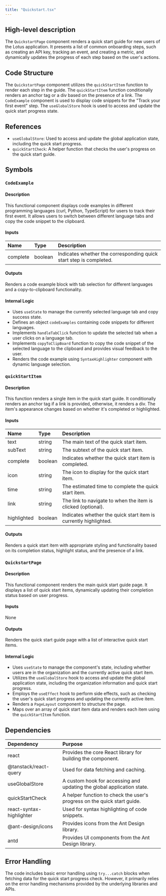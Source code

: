 ```yaml
---
title: "Quickstart.tsx"
---
```


## High-level description
The `QuickstartPage` component renders a quick start guide for new users of the Lotus application. It presents a list of common onboarding steps, such as creating an API key, tracking an event, and creating a metric, and dynamically updates the progress of each step based on the user's actions.

## Code Structure
The `QuickstartPage` component utilizes the `quickStartItem` function to render each step in the guide. The `quickStartItem` function conditionally renders an anchor tag or a div based on the presence of a link. The `CodeExample` component is used to display code snippets for the "Track your first event" step. The `useGlobalStore` hook is used to access and update the quick start progress state.

## References
- `useGlobalStore`: Used to access and update the global application state, including the quick start progress.
- `quickStartCheck`: A helper function that checks the user's progress on the quick start guide.

## Symbols

### `CodeExample`
#### Description
This functional component displays code examples in different programming languages (curl, Python, TypeScript) for users to track their first event. It allows users to switch between different language tabs and copy the code snippet to the clipboard.

#### Inputs
| Name | Type | Description |
|:-----|:-----|:------------|
| complete | boolean | Indicates whether the corresponding quick start step is completed. |

#### Outputs
Renders a code example block with tab selection for different languages and a copy-to-clipboard functionality.

#### Internal Logic
- Uses `useState` to manage the currently selected language tab and copy success state.
- Defines an object `codeExamples` containing code snippets for different languages.
- Implements `handleTabClick` function to update the selected tab when a user clicks on a language tab.
- Implements `copyToClipBoard` function to copy the code snippet of the selected language to the clipboard and provides visual feedback to the user.
- Renders the code example using `SyntaxHighlighter` component with dynamic language selection.

### `quickStartItem`
#### Description
This function renders a single item in the quick start guide. It conditionally renders an anchor tag if a link is provided, otherwise, it renders a div. The item's appearance changes based on whether it's completed or highlighted.

#### Inputs
| Name | Type | Description |
|:-----|:-----|:------------|
| text | string | The main text of the quick start item. |
| subText | string | The subtext of the quick start item. |
| complete | boolean | Indicates whether the quick start item is completed. |
| icon | string | The icon to display for the quick start item. |
| time | string | The estimated time to complete the quick start item. |
| link | string | The link to navigate to when the item is clicked (optional). |
| highlighted | boolean | Indicates whether the quick start item is currently highlighted. |

#### Outputs
Renders a quick start item with appropriate styling and functionality based on its completion status, highlight status, and the presence of a link.

### `QuickstartPage`
#### Description
This functional component renders the main quick start guide page. It displays a list of quick start items, dynamically updating their completion status based on user progress.

#### Inputs
None

#### Outputs
Renders the quick start guide page with a list of interactive quick start items.

#### Internal Logic
- Uses `useState` to manage the component's state, including whether users are in the organization and the currently active quick start item.
- Utilizes the `useGlobalStore` hook to access and update the global application state, including the organization information and quick start progress.
- Employs the `useEffect` hook to perform side effects, such as checking the user's quick start progress and updating the currently active item.
- Renders a `PageLayout` component to structure the page.
- Maps over an array of quick start item data and renders each item using the `quickStartItem` function.

## Dependencies
| Dependency | Purpose |
|:-----------|:--------|
| react | Provides the core React library for building the component. |
| @tanstack/react-query | Used for data fetching and caching. |
| useGlobalStore | A custom hook for accessing and updating the global application state. |
| quickStartCheck | A helper function to check the user's progress on the quick start guide. |
| react-syntax-highlighter | Used for syntax highlighting of code snippets. |
| @ant-design/icons | Provides icons from the Ant Design library. |
| antd | Provides UI components from the Ant Design library. |

## Error Handling
The code includes basic error handling using `try...catch` blocks when fetching data for the quick start progress check. However, it primarily relies on the error handling mechanisms provided by the underlying libraries and APIs.
